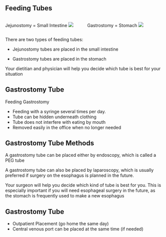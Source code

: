 
## Feeding Tubes

::::::: columns
:::: {.column width="50%"}
::: {.content-visible unless-format="docx"}
Jejunostomy = Small Intestine ![](https://deidt7p41jzcy.cloudfront.net/jtube_ai.png)
:::
::::

:::: {.column width="50%"}
::: {.content-visible unless-format="docx"}
Gastrostomy = Stomach ![](https://deidt7p41jzcy.cloudfront.net/gtube_ai.png)
:::
::::
:::::::

::: {.content-hidden unless-format="docx"}
There are two types of feeding tubes:

-   Jejunostomy tubes are placed in the small intestine

-   Gastrostomy tubes are placed in the stomach

Your dietitian and physician will help you decide which tube is best for your situation
:::

## Gastrostomy Tube

Feeding Gastrostomy

-   Feeding with a syringe several times per day.
-   Tube can be hidden underneath clothing
-   Tube does not interfere with eating by mouth
-   Removed easily in the office when no longer needed

## Gastrostomy Tube Methods

A gastrostomy tube can be placed either by endoscopy, which is called a PEG tube

A gastrostomy tube can also be placed by laparoscopy, which is usually preferred if surgery on the esophagus is planned in the future.

Your surgeon will help you decide which kind of tube is best for you. This is especially important if you will need esophageal surgery in the future, as the stomach is frequently used to make a new esophagus

## Gastrostomy Tube

-   Outpatient Placement (go home the same day)
-   Central venous port can be placed at the same time (if needed)
